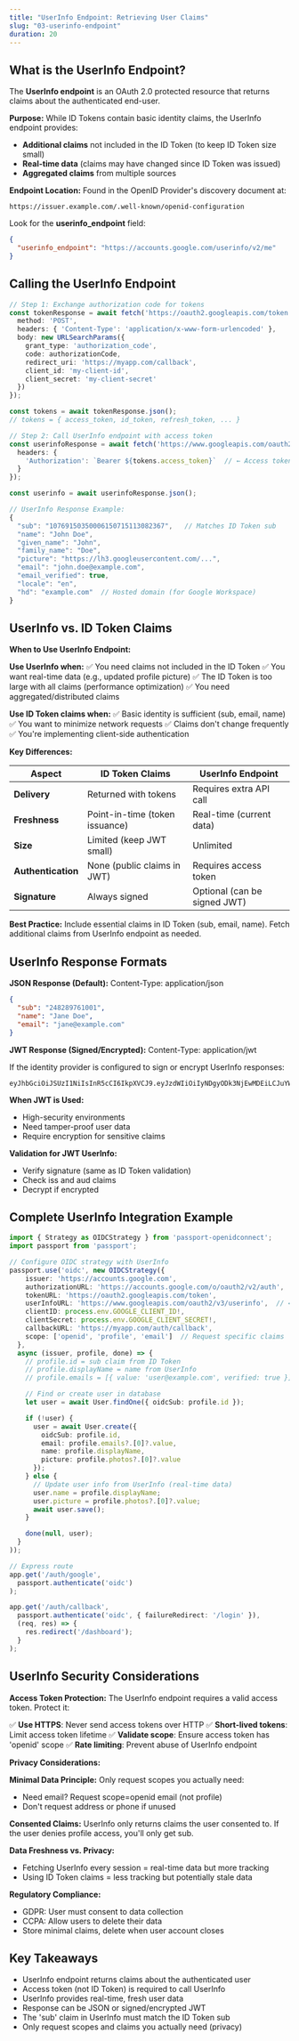 ```yaml
---
title: "UserInfo Endpoint: Retrieving User Claims"
slug: "03-userinfo-endpoint"
duration: 20
---
```


## What is the UserInfo Endpoint?

The **UserInfo endpoint** is an OAuth 2.0 protected resource that returns claims about the authenticated end-user.

**Purpose:**
While ID Tokens contain basic identity claims, the UserInfo endpoint provides:
- **Additional claims** not included in the ID Token (to keep ID Token size small)
- **Real-time data** (claims may have changed since ID Token was issued)
- **Aggregated claims** from multiple sources

**Endpoint Location:**
Found in the OpenID Provider's discovery document at:
```
https://issuer.example.com/.well-known/openid-configuration
```

Look for the **userinfo_endpoint** field:
```json
{
  "userinfo_endpoint": "https://accounts.google.com/userinfo/v2/me"
}
```

## Calling the UserInfo Endpoint

```typescript
// Step 1: Exchange authorization code for tokens
const tokenResponse = await fetch('https://oauth2.googleapis.com/token', {
  method: 'POST',
  headers: { 'Content-Type': 'application/x-www-form-urlencoded' },
  body: new URLSearchParams({
    grant_type: 'authorization_code',
    code: authorizationCode,
    redirect_uri: 'https://myapp.com/callback',
    client_id: 'my-client-id',
    client_secret: 'my-client-secret'
  })
});

const tokens = await tokenResponse.json();
// tokens = { access_token, id_token, refresh_token, ... }

// Step 2: Call UserInfo endpoint with access token
const userinfoResponse = await fetch('https://www.googleapis.com/oauth2/v3/userinfo', {
  headers: {
    'Authorization': `Bearer ${tokens.access_token}`  // ← Access token required
  }
});

const userinfo = await userinfoResponse.json();

// UserInfo Response Example:
{
  "sub": "10769150350006150715113082367",   // Matches ID Token sub
  "name": "John Doe",
  "given_name": "John",
  "family_name": "Doe",
  "picture": "https://lh3.googleusercontent.com/...",
  "email": "john.doe@example.com",
  "email_verified": true,
  "locale": "en",
  "hd": "example.com"  // Hosted domain (for Google Workspace)
}
```

## UserInfo vs. ID Token Claims

**When to Use UserInfo Endpoint:**

**Use UserInfo when:**
✅ You need claims not included in the ID Token
✅ You want real-time data (e.g., updated profile picture)
✅ The ID Token is too large with all claims (performance optimization)
✅ You need aggregated/distributed claims

**Use ID Token claims when:**
✅ Basic identity is sufficient (sub, email, name)
✅ You want to minimize network requests
✅ Claims don't change frequently
✅ You're implementing client-side authentication

**Key Differences:**

| Aspect | ID Token Claims | UserInfo Endpoint |
|--------|----------------|-------------------|
| **Delivery** | Returned with tokens | Requires extra API call |
| **Freshness** | Point-in-time (token issuance) | Real-time (current data) |
| **Size** | Limited (keep JWT small) | Unlimited |
| **Authentication** | None (public claims in JWT) | Requires access token |
| **Signature** | Always signed | Optional (can be signed JWT) |

**Best Practice:**
Include essential claims in ID Token (sub, email, name). Fetch additional claims from UserInfo endpoint as needed.

## UserInfo Response Formats

**JSON Response (Default):**
Content-Type: application/json

```json
{
  "sub": "248289761001",
  "name": "Jane Doe",
  "email": "jane@example.com"
}
```

**JWT Response (Signed/Encrypted):**
Content-Type: application/jwt

If the identity provider is configured to sign or encrypt UserInfo responses:

```
eyJhbGciOiJSUzI1NiIsInR5cCI6IkpXVCJ9.eyJzdWIiOiIyNDgyODk3NjEwMDEiLCJuYW1lIjoiSmFuZSBEb2UiLCJlbWFpbCI6ImphbmVAZXhhbXBsZS5jb20ifQ.signature
```

**When JWT is Used:**
- High-security environments
- Need tamper-proof user data
- Require encryption for sensitive claims

**Validation for JWT UserInfo:**
- Verify signature (same as ID Token validation)
- Check iss and aud claims
- Decrypt if encrypted

## Complete UserInfo Integration Example

```typescript
import { Strategy as OIDCStrategy } from 'passport-openidconnect';
import passport from 'passport';

// Configure OIDC strategy with UserInfo
passport.use('oidc', new OIDCStrategy({
    issuer: 'https://accounts.google.com',
    authorizationURL: 'https://accounts.google.com/o/oauth2/v2/auth',
    tokenURL: 'https://oauth2.googleapis.com/token',
    userInfoURL: 'https://www.googleapis.com/oauth2/v3/userinfo',  // ← UserInfo endpoint
    clientID: process.env.GOOGLE_CLIENT_ID!,
    clientSecret: process.env.GOOGLE_CLIENT_SECRET!,
    callbackURL: 'https://myapp.com/auth/callback',
    scope: ['openid', 'profile', 'email']  // Request specific claims
  },
  async (issuer, profile, done) => {
    // profile.id = sub claim from ID Token
    // profile.displayName = name from UserInfo
    // profile.emails = [{ value: 'user@example.com', verified: true }]

    // Find or create user in database
    let user = await User.findOne({ oidcSub: profile.id });

    if (!user) {
      user = await User.create({
        oidcSub: profile.id,
        email: profile.emails?.[0]?.value,
        name: profile.displayName,
        picture: profile.photos?.[0]?.value
      });
    } else {
      // Update user info from UserInfo (real-time data)
      user.name = profile.displayName;
      user.picture = profile.photos?.[0]?.value;
      await user.save();
    }

    done(null, user);
  }
));

// Express route
app.get('/auth/google',
  passport.authenticate('oidc')
);

app.get('/auth/callback',
  passport.authenticate('oidc', { failureRedirect: '/login' }),
  (req, res) => {
    res.redirect('/dashboard');
  }
);
```

## UserInfo Security Considerations

**Access Token Protection:**
The UserInfo endpoint requires a valid access token. Protect it:

✅ **Use HTTPS**: Never send access tokens over HTTP
✅ **Short-lived tokens**: Limit access token lifetime
✅ **Validate scope**: Ensure access token has 'openid' scope
✅ **Rate limiting**: Prevent abuse of UserInfo endpoint

**Privacy Considerations:**

**Minimal Data Principle:**
Only request scopes you actually need:
- Need email? Request scope=openid email (not profile)
- Don't request address or phone if unused

**Consented Claims:**
UserInfo only returns claims the user consented to. If the user denies profile access, you'll only get sub.

**Data Freshness vs. Privacy:**
- Fetching UserInfo every session = real-time data but more tracking
- Using ID Token claims = less tracking but potentially stale data

**Regulatory Compliance:**
- GDPR: User must consent to data collection
- CCPA: Allow users to delete their data
- Store minimal claims, delete when user account closes

## Key Takeaways

- UserInfo endpoint returns claims about the authenticated user
- Access token (not ID Token) is required to call UserInfo
- UserInfo provides real-time, fresh user data
- Response can be JSON or signed/encrypted JWT
- The 'sub' claim in UserInfo must match the ID Token sub
- Only request scopes and claims you actually need (privacy)
